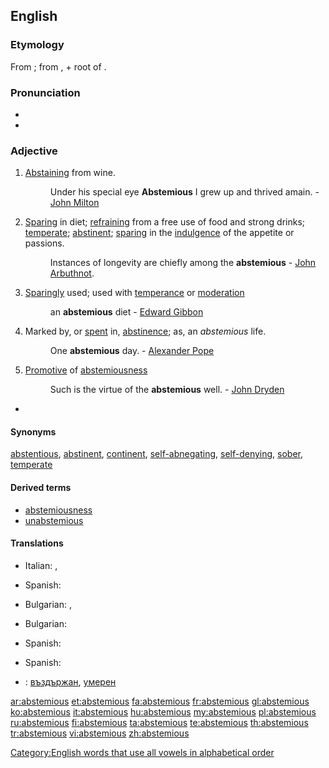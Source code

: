 ==English==

===Etymology===
From {{etyl|la}} {{term|abstemius|abstēmius|abstaining from wine|lang=la}}; from {{term|ab|lang=la}}, {{term|abs|lang=la}} + root of {{term|temetum|tēmētum|[[intoxicating]] drink|lang=la}}.

===Pronunciation===
* {{IPA|/æbˈstɛmi.əs/}}
* {{rhymes|iːmiəs}}

===Adjective===
{{en-adj}}

# {{context|Original Latin sense}} [[abstaining|Abstaining]] from wine.
#: Under his special eye '''Abstemious''' I grew up and thrived amain. - [[w:John Milton|John Milton]]
# [[sparing|Sparing]] in diet; [[refraining]] from a free use of food and strong drinks; [[temperate]]; [[abstinent]]; [[sparing]] in the [[indulgence]] of the appetite or passions.
#: Instances of longevity are chiefly among the '''abstemious''' - [[w:John Arbuthnot|John Arbuthnot]].
# [[sparing|Sparingly]] used; used with [[temperance]] or [[moderation]]
#: an '''abstemious''' diet - [[w:Edward Gibbon|Edward Gibbon]]
# Marked by, or [[spent]] in, [[abstinence]]; as, an ''abstemious'' life.
#: One '''abstemious''' day. - [[w:Alexander Pope|Alexander Pope]]
# {{rare}} [[promotive|Promotive]] of [[abstemiousness]]
#: Such is the virtue of the '''abstemious''' well. - [[w:John Dryden|John Dryden]]
* {{seeCites}}

====Synonyms====
[[abstentious]], [[abstinent]], [[continent]], [[abnegating|self-abnegating]], [[self-denying]], [[sober]], [[temperate]]

====Derived terms====
* [[abstemiousness]]
* [[unabstemious]]

====Translations====
{{trans-top|abstaining from wine}}
* Italian: {{t+|it|astemio|m}}, {{t+|it|astemia|f}}
{{trans-mid}}
* Spanish: {{t|es|sobrio}}
{{trans-bottom}}

{{trans-top|sparing in diet}}
* Bulgarian: {{t|bg|въздържан}},  {{t|bg|скромен}}
{{trans-mid}}
{{trans-bottom}}

{{trans-top|sparingly used; used with temperance or moderation}}
* Bulgarian: {{t|bg|пестелив}}
{{trans-mid}}
* Spanish: {{t|es|abstemio}}
{{trans-bottom}}

{{trans-top|marked by, or spent in, abstinence}}
* Spanish: {{t|es|abstemio}}
{{trans-mid}}
{{trans-bottom}}

{{trans-top|promotive of abstemiousness}}
{{trans-mid}}
{{trans-bottom}}

{{checktrans-top}}
* {{ttbc|bg}}: [[въздържан]], [[умерен]]
{{trans-bottom}}

[[Category:English words that use all vowels in alphabetical order]]

[[ar:abstemious]]
[[et:abstemious]]
[[fa:abstemious]]
[[fr:abstemious]]
[[gl:abstemious]]
[[ko:abstemious]]
[[it:abstemious]]
[[hu:abstemious]]
[[my:abstemious]]
[[pl:abstemious]]
[[ru:abstemious]]
[[fi:abstemious]]
[[ta:abstemious]]
[[te:abstemious]]
[[th:abstemious]]
[[tr:abstemious]]
[[vi:abstemious]]
[[zh:abstemious]]